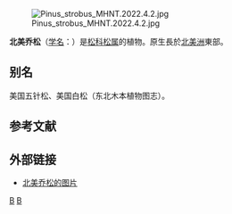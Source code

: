 {{Speciesbox
| status = LC
| status system = IUCN3.1
| status ref={{r|iucn}}
| image = Pinus strobus.jpg
| image caption = 葉
| genus = Pinus subsect. Strobus
| species = strobus
| authority = [[L.|L.]], 1753
| range map=Pinus strobus range map.svg
| range map caption={{legend|#80ff80|原生分布}}
}}
[[File:Pinus_strobus_MHNT.2022.4.2.jpg|thumb]]

'''北美乔松'''（[[学名|学名]]：{{lang|la|''Pinus strobus''}}）是[[松科|松科]][[松属|松属]]的植物。原生長於[[北美洲|北美洲]]東部。{{r|bioinfo}}

== 别名 ==
美国五针松、美国白松（东北木本植物图志）。{{r|bioinfo}}

== 参考文献 ==
{{reflist|refs=
<ref name=iucn>Farjon, A. 2013. ''Pinus strobus''. ''The IUCN Red List of Threatened Species'' 2013: e.T42417A2978687. http://dx.doi.org/10.2305/IUCN.UK.2013-1.RLTS.T42417A2978687.en. Downloaded on 30 November 2018.</ref>
<ref name=bioinfo>{{cite web| url =http://www.bioinfo.cn/db05/KmzwSpecies.php?action=view&id=24365| title =北美乔松| work =《中国高等植物数据库全库》| publisher =中国科学院微生物研究所| author =昆明植物研究所| accessdate =2009-02-25| deadurl =yes| archiveurl =https://web.archive.org/web/20160305084650/http://www.bioinfo.cn/db05/KmzwSpecies.php?action=view&id=24365| archivedate =2016-03-05}}</ref>
}}

==外部链接==
* [https://lh5.ggpht.com/PIrsG258cpnQsw8lG3IOCHEhNPxL_CEo-Mu2s17Fto8U9tM5A7uuaIdE1hxVVv3xqaBVYXU9BJZmrfY0JTiZ=s1200 北美乔松的图片] {{Wayback|url=https://lh5.ggpht.com/PIrsG258cpnQsw8lG3IOCHEhNPxL_CEo-Mu2s17Fto8U9tM5A7uuaIdE1hxVVv3xqaBVYXU9BJZmrfY0JTiZ=s1200 |date=20210601070456 }}

{{Commonscat|Pinus strobus}}
{{taxonbar}}
{{植物小作品}}

[[Category:松属|B]]
[[Category:五针松亚组|B]]